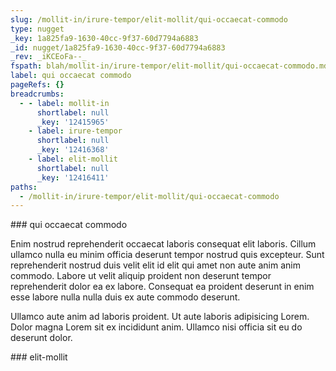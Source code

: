```yaml
---
slug: /mollit-in/irure-tempor/elit-mollit/qui-occaecat-commodo
type: nugget
_key: 1a825fa9-1630-40cc-9f37-60d7794a6883
_id: nugget/1a825fa9-1630-40cc-9f37-60d7794a6883
_rev: _iKCEoFa--_
fspath: blah/mollit-in/irure-tempor/elit-mollit/qui-occaecat-commodo.md
label: qui occaecat commodo
pageRefs: {}
breadcrumbs:
  - - label: mollit-in
      shortlabel: null
      _key: '12415965'
    - label: irure-tempor
      shortlabel: null
      _key: '12416368'
    - label: elit-mollit
      shortlabel: null
      _key: '12416411'
paths:
  - /mollit-in/irure-tempor/elit-mollit/qui-occaecat-commodo
---
```


<NuggetArea>
<Nugget slug="/mollit-in/irure-tempor/elit-mollit/qui-occaecat-commodo" type="nugget" _key="1a825fa9-1630-40cc-9f37-60d7794a6883" _id="nugget/1a825fa9-1630-40cc-9f37-60d7794a6883" _rev="_iKCEoFa--_" fspath="blah/mollit-in/irure-tempor/elit-mollit/qui-occaecat-commodo.md" label="qui occaecat commodo" paths="/mollit-in/irure-tempor/elit-mollit/qui-occaecat-commodo">
<NuggetBody>
### qui occaecat commodo

Enim nostrud reprehenderit occaecat laboris consequat elit laboris. Cillum ullamco nulla eu minim officia deserunt tempor nostrud quis excepteur. Sunt reprehenderit nostrud duis velit elit id elit qui amet non aute anim anim commodo. Labore ut velit aliquip proident non deserunt tempor reprehenderit dolor ea ex labore. Consequat ea proident deserunt in enim esse labore nulla nulla duis ex aute commodo deserunt.

Ullamco aute anim ad laboris proident. Ut aute laboris adipisicing Lorem. Dolor magna Lorem sit ex incididunt anim. Ullamco nisi officia sit eu do deserunt dolor.

</NuggetBody>
<Breadcrumbs>
<Crumbs>
<Crumb _key="12415965" label="mollit-in" /><Crumb _key="12416368" label="irure-tempor" /><Crumb _key="12416411" label="elit-mollit" />
</Crumbs>
</Breadcrumbs>
</Nugget>

<NuggetsInbound>
</NuggetsInbound>
<NuggetsOutbound>
</NuggetsOutbound>
</NuggetArea>
<PassagesInbound>
<Passage direction="inbound" type="passage" _key="12416411" _id="passage/12416411" _rev="_iKCEoFW--_" label="elit-mollit" passage="elit-mollit" fspath="blah/mollit-in/irure-tempor/elit-mollit" paths="/mollit-in/irure-tempor/elit-mollit" slug="/mollit-in/irure-tempor/elit-mollit">
<NuggetBody>
### elit-mollit

</NuggetBody>
<Breadcrumbs>
<Crumbs>
<Crumb _key="12415965" label="mollit-in" /><Crumb _key="12416368" label="irure-tempor" />
</Crumbs>
</Breadcrumbs>
</Passage>

</PassagesInbound>
<PassagesOutbound>
</PassagesOutbound>